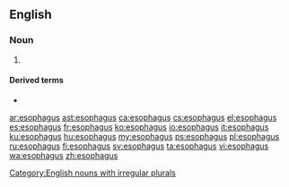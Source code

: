 ==English==

===Noun===
{{en-noun|esophagi}}

# {{label|en|US}} {{alternative spelling of|oesophagus|lang=en}}

====Derived terms====
* {{l|en|Barrett's esophagus}}

[[Category:English nouns with irregular plurals]]

[[ar:esophagus]]
[[ast:esophagus]]
[[ca:esophagus]]
[[cs:esophagus]]
[[el:esophagus]]
[[es:esophagus]]
[[fr:esophagus]]
[[ko:esophagus]]
[[io:esophagus]]
[[it:esophagus]]
[[ku:esophagus]]
[[hu:esophagus]]
[[my:esophagus]]
[[ps:esophagus]]
[[pl:esophagus]]
[[ru:esophagus]]
[[fi:esophagus]]
[[sv:esophagus]]
[[ta:esophagus]]
[[vi:esophagus]]
[[wa:esophagus]]
[[zh:esophagus]]